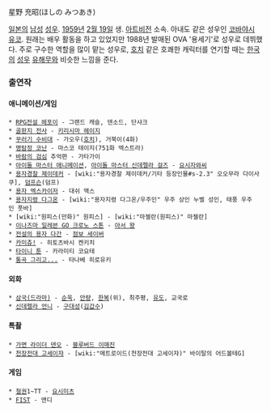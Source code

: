 星野 充昭(ほしの みつあき)

[[일본]]의 [[남성]] [[성우]]. [[1959년]] [[2월 19일]] 생. [[아트비전]] 소속. 아내도 같은 성우인 [[코바야시 유코]]. 원래는 배우 활동을 하고 있었지만 1988년 발매된 OVA '용세기'로 성우로 데뷔했다.
주로 구수한 역할을 많이 맡는 성우로, [[호치]] 같은 호쾌한 캐릭터를 연기할 때는 [[한국]]의 [[성우]] [[유해무]]와 비슷한 느낌을 준다.

=== 출연작 ===
==== 애니메이션/게임 ====
 * [[RPG전설 헤포이]] - 그랜드 캐슬, 덴소드, 단샤크
 * [[골판지 전사]] - [[키리시마 헤이지]]
 * [[꾸러기 수비대]] - 가오우([[호치]]), 거북이(4화)
 * [[명탐정 코난]] - 마스코 테이지(751화 엑스트라)
 * [[바람의 검심]] 추억편 - 가타가이
 * [[아이돌 마스터 애니메이션]], [[아이돌 마스터 신데렐라 걸즈]] - [[요시자와씨]]
 * [[용자경찰 제이데커]] - [wiki:"용자경찰 제이데커/기타 등장인물#s-2.3" 오오무라 다이사쿠], [[덤프슨]](덤프)
 * [[용자 엑스카이저]] - 대쉬 맥스
 * [[용자지령 다그온]] - [wiki:"용자지령 다그온/우주인" 우주 상인 누벨 성인, 태풍 우주인 풋바]
 * [wiki:"원피스(만화)" 원피스] - [wiki:"마젤란(원피스)" 마젤란]
 * [[이나즈마 일레븐 GO 크로노 스톤]] - [[아서 왕]]
 * [[전설의 용자 다간]] - [[점보 세이버]]
 * [[카미츄!]] - 히토츠바시 켄키치
 * [[타이니 툰]] - 카라미티 코요테
 * [[통곡 그리고...]] - 타나베 히로유키

==== 외화 ====
 * [[삼국(드라마)]] - [[순욱]], [[안량]], [[한복]](위), 최주평, [[유도]], 교국로
 * [[신데렐라 언니]] - [[구대성]]([[김갑수]])

==== 특촬 ====
 * [[가면 라이더 덴오]] - [[블루버드 이매진]]
 * [[천장전대 고세이쟈]] - [wiki:"메트로이드(천장전대 고세이쟈)" 바이탈의 어드볼테G]
==== 게임 ====
 * [[철권]]1~TT - [[요시미츠]]
 * [[FIST]] - 앤디
